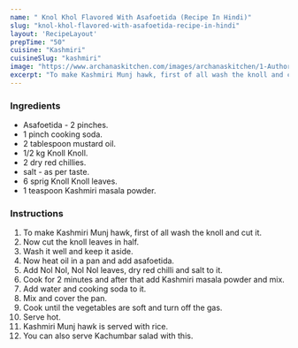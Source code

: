 ---
name: " Knol Khol Flavored With Asafoetida (Recipe In Hindi)"
slug: "knol-khol-flavored-with-asafoetida-recipe-in-hindi"
layout: 'RecipeLayout'
prepTime: "50"
cuisine: "Kashmiri"
cuisineSlug: "kashmiri"
image: "https://www.archanaskitchen.com/images/archanaskitchen/1-Author/Shaheen_Ali/MUNJ_HAAKH__KNOL_KHOL_FLAVORED_WITH_ASAFOETIDA_KASHMIRI_VEG.jpg"
excerpt: "To make Kashmiri Munj hawk, first of all wash the knoll and cut it"
---

### Ingredients

-  Asafoetida - 2 pinches.
-  1 pinch cooking soda.
-  2 tablespoon mustard oil.
- 1/2 kg Knoll Knoll.
-  2 dry red chillies.
-  salt - as per taste.
-  6 sprig Knoll Knoll leaves.
-  1 teaspoon Kashmiri masala powder.

### Instructions

1. To make Kashmiri Munj hawk, first of all wash the knoll and cut it.
1. Now cut the knoll leaves in half.
1. Wash it well and keep it aside.
1. Now heat oil in a pan and add asafoetida.
1. Add Nol Nol, Nol Nol leaves, dry red chilli and salt to it.
1. Cook for 2 minutes and after that add Kashmiri masala powder and mix.
1. Add water and cooking soda to it.
1. Mix and cover the pan.
1. Cook until the vegetables are soft and turn off the gas.
1. Serve hot.
1. Kashmiri Munj hawk is served with rice.
1. You can also serve Kachumbar salad with this.

